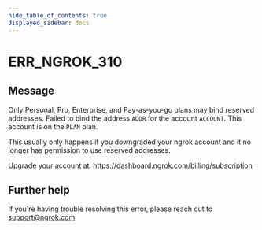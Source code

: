 ```yaml
---
hide_table_of_contents: true
displayed_sidebar: docs
---
```



# ERR_NGROK_310

## Message

Only Personal, Pro, Enterprise, and Pay-as-you-go plans may bind reserved addresses.
Failed to bind the address `ADDR` for the account `ACCOUNT`.
This account is on the `PLAN` plan.

This usually only happens if you downgraded your ngrok account and it no
longer has permission to use reserved addresses.

Upgrade your account at: https://dashboard.ngrok.com/billing/subscription

<ErrorDetails error="err_ngrok_310" />

## Further help

If you're having trouble resolving this error, please reach out to [support@ngrok.com](mailto:support@ngrok.com?subject=Help%20with%20ERR_NGROK_310)
